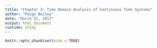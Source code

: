 ```yaml
---
title: "Chapter 3: Time Domain Analysis of Continuous Time Systems"
author: "Paige Bailey"
date: "March 31, 2017"
output: html_document
runtime: shiny
---
```


```r
knitr::opts_chunk$set(echo = TRUE)
```


